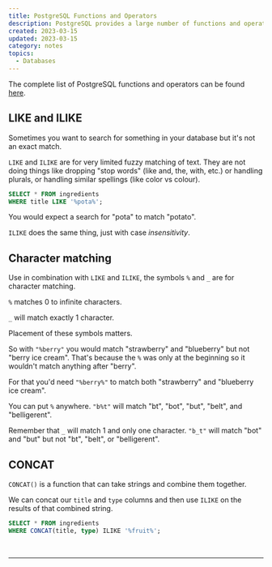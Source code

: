 ```yaml
---
title: PostgreSQL Functions and Operators
description: PostgreSQL provides a large number of functions and operators for the built-in data types.  Here I briefly go over LIKE and ILIKE, two symbols used for character matching, and the CONCAT function.  These all allow for basic fuzzy searching of your data.
created: 2023-03-15
updated: 2023-03-15
category: notes
topics:
  - Databases
---
```


The complete list of PostgreSQL functions and operators can be found [here](https://www.postgresql.org/docs/current/functions.html).

## LIKE and ILIKE

Sometimes you want to search for something in your database but it's not an exact match.

`LIKE` and `ILIKE` are for very limited fuzzy matching of text. They are not doing things like dropping "stop words" (like and, the, with, etc.) or handling plurals, or handling similar spellings (like color vs colour).

```sql
SELECT * FROM ingredients
WHERE title LIKE '%pota%';
```

You would expect a search for "pota" to match "potato".

`ILIKE` does the same thing, just with case _insensitivity_.

## Character matching

Use in combination with `LIKE` and `ILIKE`, the symbols `%` and `_` are for character matching.

`%` matches 0 to infinite characters.

`_` will match exactly 1 character.

Placement of these symbols matters.

So with `"%berry"` you would match "strawberry" and "blueberry" but not "berry ice cream". That's because the `%` was only at the beginning so it wouldn't match anything after "berry".

For that you'd need `"%berry%"` to match both "strawberry" and "blueberry ice cream".

You can put `%` anywhere. `"b%t"` will match "bt", "bot", "but", "belt", and "belligerent".

Remember that `_` will match 1 and only one character. `"b_t"` will match "bot" and "but" but not "bt", "belt", or "belligerent".

## CONCAT

`CONCAT()` is a function that can take strings and combine them together.

We can concat our `title` and `type` columns and then use `ILIKE` on the results of that combined string.

```sql
SELECT * FROM ingredients
WHERE CONCAT(title, type) ILIKE '%fruit%';
```

<br />

<IntroToPostgreSQLCOURSE />

---

<LastUpdated updated={updated} />
